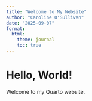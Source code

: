 ```yaml
---
title: "Welcome to My Website"
author: "Caroline O'Sullivan"
date: "2025-09-07"
format:
  html:
    theme: journal
    toc: true
---
```

# Hello, World!  
Welcome to my Quarto website.  